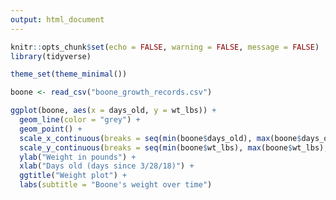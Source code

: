 ```yaml
---
output: html_document
---
```


```r
knitr::opts_chunk$set(echo = FALSE, warning = FALSE, message = FALSE)
library(tidyverse)
```

```r
theme_set(theme_minimal())
```

```r
boone <- read_csv("boone_growth_records.csv")
```

```r
ggplot(boone, aes(x = days_old, y = wt_lbs)) + 
  geom_line(color = "grey") +
  geom_point() + 
  scale_x_continuous(breaks = seq(min(boone$days_old), max(boone$days_old), by = 2)) + 
  scale_y_continuous(breaks = seq(min(boone$wt_lbs), max(boone$wt_lbs), by = .2)) + 
  ylab("Weight in pounds") + 
  xlab("Days old (days since 3/28/18)") +
  ggtitle("Weight plot") + 
  labs(subtitle = "Boone's weight over time")
```

